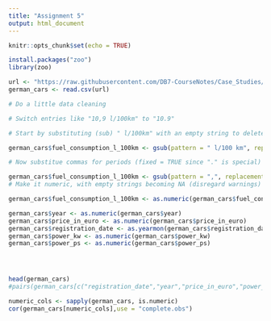 ```yaml
---
title: "Assignment 5"
output: html_document
---
```


```r
knitr::opts_chunk$set(echo = TRUE)
```

```r
install.packages("zoo")
library(zoo)
```

```r
url <- "https://raw.githubusercontent.com/DB7-CourseNotes/Case_Studies/main/Used_Car_Datasets/Germany_Used_Cars.csv"
german_cars <- read.csv(url)

# Do a little data cleaning

# Switch entries like "10,9 l/100km" to "10.9"

# Start by substituting (sub) " l/100km" with an empty string to delete

german_cars$fuel_consumption_l_100km <- gsub(pattern = " l/100 km", replacement = "", x = german_cars$fuel_consumption_l_100km)

# Now substitue commas for periods (fixed = TRUE since "." is special)

german_cars$fuel_consumption_l_100km <- gsub(pattern = ",", replacement = ".", x = german_cars$fuel_consumption_l_100km, fixed = TRUE)
# Make it numeric, with empty strings becoming NA (disregard warnings)

german_cars$fuel_consumption_l_100km <- as.numeric(german_cars$fuel_consumption_l_100km)

german_cars$year <- as.numeric(german_cars$year)
german_cars$price_in_euro <- as.numeric(german_cars$price_in_euro)
german_cars$registration_date <- as.yearmon(german_cars$registration_date, "%m/%Y")
german_cars$power_kw <- as.numeric(german_cars$power_kw)
german_cars$power_ps <- as.numeric(german_cars$power_ps)





```

```r
head(german_cars)
#pairs(german_cars[c("registration_date","year","price_in_euro","power_kw","power_ps","fuel_consumption_l_100km","mileage_in_km")])

numeric_cols <- sapply(german_cars, is.numeric)
cor(german_cars[numeric_cols],use = "complete.obs")

```

